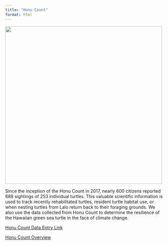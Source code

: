 ```yaml
---
title: "Honu Count"
format: html
---
```


![](images/HonuCount.jpg){fig-align="center, width=500}

Since the inception of the Honu Count in 2017, nearly 600 citizens reported 688 sightings of 253 individual turtles. This valuable scientific information is used to track recently rehabilitated turtles, resident turtle habitat use, or when nesting turtles from Lalo return back to their foraging grounds. We also use the data collected from Honu Count to determine the resilience of the Hawaiian green sea turtle in the face of climate change.

[Honu Count Data Entry Link](https://survey123.arcgis.com/share/605f9f3faca94769b755b7c889e6bbb0?portalUrl=https://maps.fisheries.noaa.gov/portal){.external target="_blank"}

[Honu Count Overview](https://www.fisheries.noaa.gov/pacific-islands/endangered-species-conservation/honu-count-help-us-find-numbered-sea-turtles-hawaii#what-is-honu-count){.external target="_blank"}